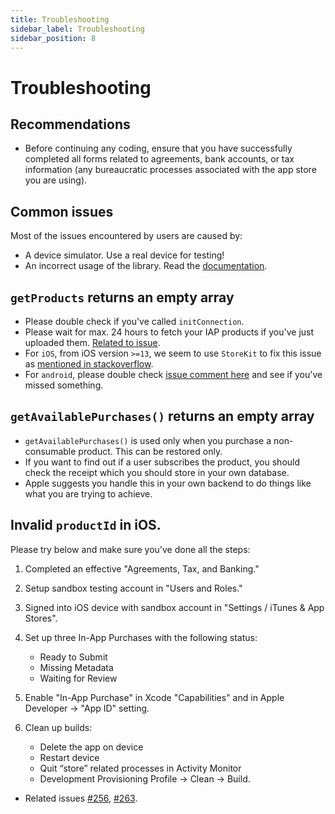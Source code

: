 ```yaml
---
title: Troubleshooting
sidebar_label: Troubleshooting
sidebar_position: 8
---
```



<AdFitTopFixed />

# Troubleshooting

## Recommendations

- Before continuing any coding, ensure that you have successfully completed all forms related to agreements, bank accounts, or tax information (any bureaucratic processes associated with the app store you are using).

## Common issues

Most of the issues encountered by users are caused by:

- A device simulator. Use a real device for testing!
- An incorrect usage of the library. Read the [documentation](https://react-native-iap.hyo.dev).

## `getProducts` returns an empty array

- Please double check if you've called `initConnection`.
- Please wait for max. 24 hours to fetch your IAP products if you've just uploaded them. [Related to issue](https://github.com/hyochan/react-native-iap/issues/1065).
- For `iOS`, from iOS version `>=13`, we seem to use `StoreKit` to fix this issue as [mentioned in stackoverflow](https://stackoverflow.com/questions/58020258/requesting-an-in-app-purchase-in-ios-13-fails/58065711#58065711).
- For `android`, please double check [issue comment here](https://github.com/hyochan/react-native-iap/issues/124#issuecomment-386593185) and see if you've missed something.

## `getAvailablePurchases()` returns an empty array

- `getAvailablePurchases()` is used only when you purchase a non-consumable product. This can be restored only.
- If you want to find out if a user subscribes the product, you should check the receipt which you should store in your own database.
- Apple suggests you handle this in your own backend to do things like what you are trying to achieve.

## Invalid `productId` in iOS.

Please try below and make sure you've done all the steps:

1. Completed an effective "Agreements, Tax, and Banking."
2. Setup sandbox testing account in "Users and Roles."
3. Signed into iOS device with sandbox account in "Settings / iTunes & App Stores".

4. Set up three In-App Purchases with the following status:

   - Ready to Submit
   - Missing Metadata
   - Waiting for Review

5. Enable "In-App Purchase" in Xcode "Capabilities" and in Apple Developer -> "App ID" setting.

6. Clean up builds:
   - Delete the app on device
   - Restart device
   - Quit “store” related processes in Activity Monitor
   - Development Provisioning Profile -> Clean -> Build.

- Related issues [#256](https://github.com/hyochan/react-native-iap/issues/256), [#263](https://github.com/hyochan/react-native-iap/issues/263).
